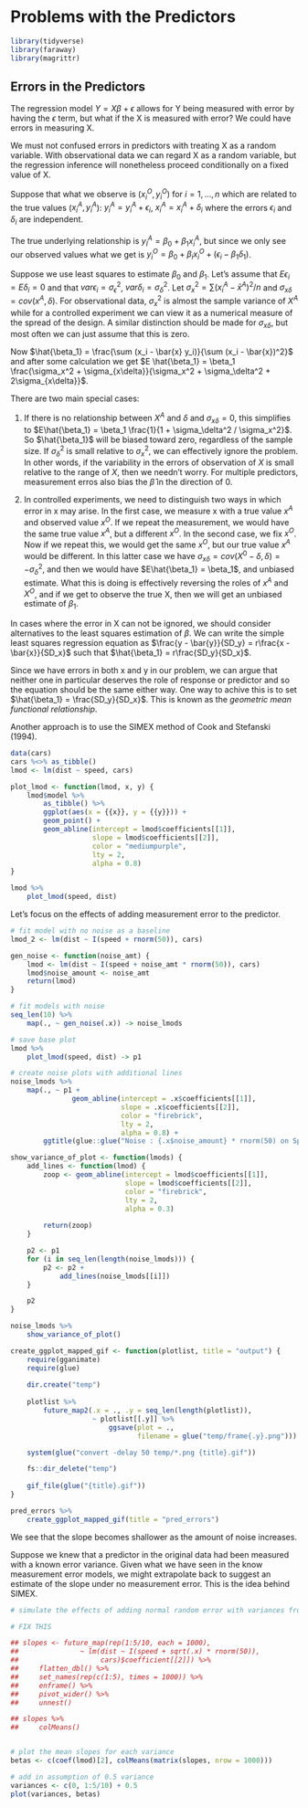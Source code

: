 # Problems with the Predictors

```r
library(tidyverse)
library(faraway)
library(magrittr)
```

## Errors in the Predictors

The regression model $Y = X\beta + \epsilon$ allows for Y being measured with error by having the $\epsilon$ term, but what if the X is measured with error? We could have errors in measuring X. 

We must not confused errors in predictors with treating X as a random variable. With observational data we can regard X as a random variable, but the regression inference will nonetheless proceed conditionally on a fixed value of X. 

Suppose that what we observe is ($x_i^O, y_i^O$) for $i = 1, ..., n$ which are related to the true values ($x_i^A, y_i^A$): $y_i^A = y_i^A + \epsilon_i$, $x_i^A = x_i^A + \delta_i$ where the errors $\epsilon_i$ and $\delta_i$ are independent. 

The true underlying relationship is $y_I^A = \beta_0 + \beta_1 x_i^A$, but since we only see our observed values what we get is $y_i^O = \beta_0 + \beta_i x_i^O + (\epsilon_i - \beta_1 \delta_1)$. 

Suppose we use least squares to estimate $\beta_0$ and $\beta_1$. Let's assume that $E\epsilon_i = E\delta_i = 0$ and that $var \epsilon_i = \sigma_\epsilon^2$, $var \delta_i = \sigma_\delta^2$. Let $\sigma_x^2 = \sum (x_i^A - \bar{x}^A)^2 / n$ and $\sigma_{x\delta} = cov(x^A, \delta)$. For observational data, $\sigma_x^2$ is almost the sample variance of $X^A$ while for a controlled experiment we can view it as a numerical measure of the spread of the design. A similar distinction should be made for $\sigma_{x\delta}$, but most often we can just assume that this is zero. 

Now $\hat{\beta_1} = \frac{\sum (x_i - \bar{x} y_i)}{\sum (x_i - \bar{x})^2}$ and after some calculation we get $E \hat{\beta_1} = \beta_1 \frac{\sigma_x^2 + \sigma_{x\delta}}{\sigma_x^2 + \sigma_\delta^2 + 2\sigma_{x\delta}}$. 

There are two main special cases: 

1. If there is no relationship between $X^A$ and $\delta$ and $\sigma_{x\delta} = 0$, this simplifies to $E\hat{\beta_1} = \beta_1 \frac{1}{1 + \sigma_\delta^2 / \sigma_x^2}$. So $\hat{\beta_1}$ will be biased toward zero, regardless of the sample size. If $\sigma_\delta^2$ is small relative to $\sigma_x^2$, we can effectively ignore the problem. In other words, if the variability in the errors of observation of $X$ is small relative to the range of $X$, then we needn't worry. For multiple predictors, measurement erros also bias the $\hat{\beta}$ in the direction of 0. 

2. In controlled experiments, we need to distinguish two ways in which error in x may arise. In the first case, we measure x with a true value $x^A$ and observed value $x^O$. If we repeat the measurement, we would have the same true value $x^A$, but a different $x^O$. In the second case, we fix $x^O$. Now if we repeat this, we would get the same $x^O$, but our true value $x^A$ would be different. In this latter case we have $\sigma_{x\delta} = cov(X^0 - \delta, \delta) = -\sigma_\delta^2$, and then we would have $E\hat{\beta_1} = \beta_1$,  and unbiased estimate. What this is doing is effectively reversing the roles of $x^A$ and $X^O$, and if we get to observe the true X, then we will get an unbiased estimate of $\beta_1$.

In cases where the error in X can not be ignored, we should consider alternatives to the least squares estimation of $\beta$. We can write the simple least squares regression equation as $\frac{y - \bar{y}}{SD_y} = r\frac{x - \bar{x}}{SD_x}$ such that $\hat{\beta_1} = r\frac{SD_y}{SD_x}$. 

Since we have errors in both x and y in our problem, we can argue that neither one in particular deserves the role of response or predictor and so the equation should be the same either way. One way to achive this is to set $\hat{\beta_1} = \frac{SD_y}{SD_x}$. This is known as the *geometric mean functional relationship*. 

Another approach is to use the SIMEX method of Cook and Stefanski (1994).

```r
data(cars)
cars %<>% as_tibble()
lmod <- lm(dist ~ speed, cars)

plot_lmod <- function(lmod, x, y) {
    lmod$model %>%
        as_tibble() %>%
        ggplot(aes(x = {{x}}, y = {{y}})) +
        geom_point() +
        geom_abline(intercept = lmod$coefficients[[1]],
                    slope = lmod$coefficients[[2]],
                    color = "mediumpurple",
                    lty = 2,
                    alpha = 0.8)
}

lmod %>%
    plot_lmod(speed, dist)
```

Let's focus on the effects of adding measurement error to the predictor.

```r
# fit model with no noise as a baseline 
lmod_2 <- lm(dist ~ I(speed + rnorm(50)), cars)

gen_noise <- function(noise_amt) {
    lmod <- lm(dist ~ I(speed + noise_amt * rnorm(50)), cars)
    lmod$noise_amount <- noise_amt
    return(lmod)
}

# fit models with noise
seq_len(10) %>%
    map(., ~ gen_noise(.x)) -> noise_lmods 

# save base plot
lmod %>%
    plot_lmod(speed, dist) -> p1

# create noise plots with additional lines 
noise_lmods %>%
    map(., ~ p1 +
               geom_abline(intercept = .x$coefficients[[1]],
                           slope = .x$coefficients[[2]],
                           color = "firebrick",
                           lty = 2,
                           alpha = 0.8) +
        ggtitle(glue::glue("Noise : {.x$noise_amount} * rnorm(50) on Speed"))) -> pred_errors

show_variance_of_plot <- function(lmods) {    
    add_lines <- function(lmod) {
        zoop <- geom_abline(intercept = lmod$coefficients[[1]],
                            slope = lmod$coefficients[[2]],
                            color = "firebrick",
                            lty = 2,
                            alpha = 0.3)
        
        return(zoop)
    }

    p2 <- p1
    for (i in seq_len(length(noise_lmods))) {
        p2 <- p2 + 
            add_lines(noise_lmods[[i]])
    }

    p2
}

noise_lmods %>%
    show_variance_of_plot()

create_ggplot_mapped_gif <- function(plotlist, title = "output") {
    require(gganimate)
    require(glue)
    
    dir.create("temp")
    
    plotlist %>%
        future_map2(.x = ., .y = seq_len(length(plotlist)),
                    ~ plotlist[[.y]] %>%
                        ggsave(plot = .,
                               filename = glue("temp/frame{.y}.png")))

    system(glue("convert -delay 50 temp/*.png {title}.gif"))

    fs::dir_delete("temp")
    
    gif_file(glue("{title}.gif"))
}

pred_errors %>%
    create_ggplot_mapped_gif(title = "pred_errors")
```

We see that the slope becomes shallower as the amount of noise increases. 

Suppose we knew that a predictor in the original data had been measured with a known error variance. Given what we have seen in the know measurement error models, we might extrapolate back to suggest an estimate of the slope under no measurement error. This is the idea behind SIMEX.

```r
# simulate the effects of adding normal random error with variances from 0.1:0.5

# FIX THIS

## slopes <- future_map(rep(1:5/10, each = 1000),
##               ~ lm(dist ~ I(speed + sqrt(.x) * rnorm(50)),
##                    cars)$coefficient[[2]]) %>% 
##     flatten_dbl() %>%
##     set_names(rep(c(1:5), times = 1000)) %>%
##     enframe() %>%
##     pivot_wider() %>%
##     unnest()

## slopes %>%
##     colMeans()


# plot the mean slopes for each variance
betas <- c(coef(lmod)[2], colMeans(matrix(slopes, nrow = 1000)))

# add in assumption of 0.5 variance
variances <- c(0, 1:5/10) + 0.5
plot(variances, betas)
```
